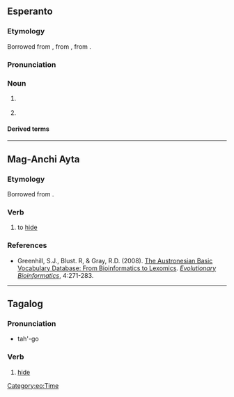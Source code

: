 {{also|Tago|tágo}}
==Esperanto==

===Etymology===
Borrowed from {{bor|eo|de|Tag}}, from {{der|eo|goh|tag}}, from {{der|eo|gem-pro|*dagaz}}.

===Pronunciation===
{{eo-IPA|a=Eo-tago.ogg}}

===Noun===
{{eo-head}}

# {{l|en|day}}
#: {{uxi|eo|Estas sep '''tagoj''' en unu semajno.|There are seven '''days''' in one week.}}
# {{l|en|midday}}

====Derived terms====
{{der3
|eo|{{l|eo|antaŭtago|t=the day before, previous day}}
|{{l|eo|antaŭtagmezo|t=the [[AM]], forenoon}}
|{{l|eo|ĉiutage|t=every day, [[daily]]}}
|{{l|eo|labortago|t=[[working day]], [[weekday]]}}
|{{l|eo|naskiĝotago|t=[[birthday]]}}
|{{l|eo|posttagmezo|t=the [[PM]], afternoon}}
|{{l|eo|ripoztago|t=rest day, [[weekend]] day}}
|{{l|eo|semajntago|t=[[weekday]]}}
|{{l|eo|supertago|t=[[leap day]]}}
|{{l|eo|taga|t=of or related to day}}
|{{l|eo|tagdaŭra|t=lasting all day}}
|{{l|eo|tage|t=in the daytime}}
|{{l|eo|taglibro|t=[[diary]]}}
|{{l|eo|tagmezo|t=[[noon]]}}
|{{l|eo|iutage|t=[[someday]],[[one day]]}}
}}

{{eo BRO|2}}
{{eo GCSE|0}}
{{Universala Vortaro}}

[[Category:eo:Time]]

----

==Mag-Anchi Ayta==

===Etymology===
Borrowed from {{bor|sgb|tl|tago}}.

===Verb===
{{head|sgb|verb}}

# to [[hide]]

===References===
* Greenhill, S.J., Blust. R, & Gray, R.D. (2008). [https://abvd.shh.mpg.de/publications/index.php?pub=Greenhill_et_al2008 The Austronesian Basic Vocabulary Database: From Bioinformatics to Lexomics]. ''[http://journals.sagepub.com/doi/abs/10.4137/EBO.S893 Evolutionary Bioinformatics]'', 4:271-283.

----

==Tagalog==

===Pronunciation===
* tah'-go

===Verb===
{{head|tl|verb}}

# [[hide]]